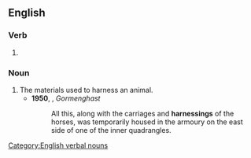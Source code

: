 ==English==

===Verb===
{{head|en|verb form}}

# {{present participle of|en|harness|nocat=1}}

===Noun===
{{en-noun}}

# The materials used to harness an animal.
#* '''1950''', {{w|Mervyn Peake}}, ''Gormenghast''
#*: All this, along with the carriages and '''harnessings''' of the horses, was temporarily housed in the armoury on the east side of one of the inner quadrangles.

[[Category:English verbal nouns]]